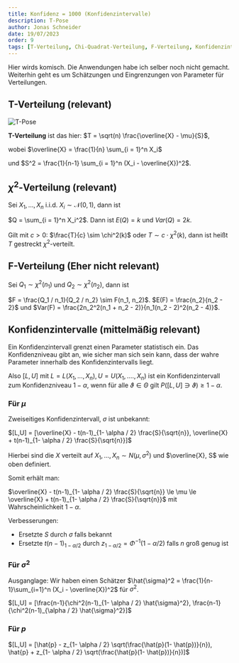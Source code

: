 ```yaml
---
title: Konfidenz = 1000 (Konfidenzintervalle)
description: T-Pose
author: Jonas Schneider
date: 19/07/2023
order: 9
tags: [T-Verteilung, Chi-Quadrat-Verteilung, F-Verteilung, Konfidenzintervalle]
---
```


Hier wirds komisch. Die Anwendungen habe ich selber noch nicht gemacht. Weiterhin geht es um Schätzungen und Eingrenzungen von Parameter für Verteilungen.

## T-Verteilung (relevant)
![T-Pose](https://media.tenor.com/WLioHwNPMTYAAAAd/t-pose-t-pose-meme.gif)

**T-Verteilung** ist das hier: $T = \sqrt(n) \frac{\overline{X} - \mu}{S}$, 

wobei $\overline{X} = \frac{1}{n} \sum_{i = 1}^n X_i$ 

und $S^2 = \frac{1}{n-1} \sum_{i = 1}^n (X_i - \overline{X})^2$.

## $\chi^2$-Verteilung (relevant)

Sei $X_1, \dots, X_n$ i.i.d. $X_i \sim \mathcal{N}(0, 1)$, dann ist

$Q = \sum_{i = 1}^n X_i^2$. Dann ist $E(Q) = k$ und $Var(Q) = 2k$.

Gilt mit $c > 0$: $\frac{T}{c} \sim \chi^2(k)$ oder $T \sim c \cdot \chi^2(k)$, dann ist heißt $T$ gestreckt $\chi^2$-verteilt.

## F-Verteilung (Eher nicht relevant)
Sei $Q_1 \sim \chi^2(n_1)$ und $Q_2 \sim \chi^2(n_2)$, dann ist

$F = \frac{Q_1 / n_1}{Q_2 / n_2} \sim F(n_1, n_2)$.
$E(F) = \frac{n_2}{n_2 - 2}$ und $Var(F) = \frac{2n_2^2(n_1 + n_2 - 2)}{n_1(n_2 - 2)^2(n_2 - 4)}$.

## Konfidenzintervalle (mittelmäßig relevant)

Ein Konfidenzintervall grenzt einen Parameter statistisch ein. Das Konfidenzniveau gibt an, wie sicher man sich sein kann, dass der wahre Parameter innerhalb des Konfidenzintervalls liegt.

Also $[L,U]$ mit $L = L(X_1, ..., X_n), U = U(X_1, ...., X_n)$ ist ein Konfidenzintervall zum Konfidenzniveau $1-\alpha$, wenn für alle $\vartheta \in \Theta$ gilt $P([L,U] \ni \vartheta) \ge 1 - \alpha$.

### Für $\mu$

Zweiseitiges Konfidenzintervall, $\sigma$ ist unbekannt:

$[L,U] = [\overline{X} - t(n-1)_{1- \alpha / 2} \frac{S}{\sqrt{n}}, \overline{X} + t(n-1)_{1- \alpha / 2} \frac{S}{\sqrt{n}}]$

Hierbei sind die $X$ verteilt auf $X_1, ..., X_n \sim N(\mu, \sigma^2)$ und $\overline{X}, S$ wie oben definiert.

Somit erhält man:

$\overline{X} - t(n-1)_{1- \alpha / 2} \frac{S}{\sqrt{n}} \le \mu \le \overline{X} + t(n-1)_{1- \alpha / 2} \frac{S}{\sqrt{n}}$ mit Wahrscheinlichkeit $1 - \alpha$.


Verbesserungen:
  - Ersetzte $S$ durch $\sigma$ falls bekannt
  - Ersetzte $t(n-1)_{1- \alpha / 2}$ durch $z_{1- \alpha / 2} = \Phi^{-1}(1- \alpha / 2)$ falls $n$ groß genug ist

### Für $\sigma^2$


Ausganglage: Wir haben einen Schätzer $\hat{\sigma}^2 = \frac{1}{n-1}\sum_{i=1}^n (X_i - \overline{X})^2$ für $\sigma^2$.

$[L,U] = [\frac{n-1}{\chi^2(n-1)_{1- \alpha / 2} \hat{\sigma}^2}, \frac{n-1}{\chi^2(n-1)_{\alpha / 2} \hat{\sigma}^2}]$

### Für $p$

$[L,U] = [\hat{p} - z_{1- \alpha / 2} \sqrt(\frac{\hat{p}(1- \hat{p})}{n}), \hat{p} + z_{1- \alpha / 2} \sqrt(\frac{\hat{p}(1- \hat{p})}{n})]$
